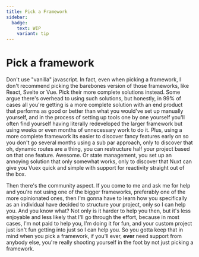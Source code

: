 ```yaml
---
title: Pick a Framework
sidebar:
  badge:
    text: WIP
    variant: tip
---
```


# Pick a framework

Don't use "vanilla" javascript. In fact, even when picking a framework, I don't recommend picking the barebones version of those frameworks, like React, Svelte or Vue. Pick their more complete solutions instead. Some argue there's overhead to using such solutions, but honestly, in 99% of cases all you're getting is a more complete solution with an end product that performs as good or better than what you would've set up manually yourself, and in the process of setting up tools one by one yourself you'll often find yourself having literally redeveloped the larger framework but using weeks or even months of unnecessary work to do it. Plus, using a more complete framework its easier to discover fancy features early on so you don't go several months using a sub par approach, only to discover that oh, dynamic routes are a thing, you can restructure half your project based on that one feature. Awesome. Or state management, you set up an annoying solution that only somewhat works, only to discover that Nuxt can give you Vuex quick and simple with support for reactivity straight out of the box.

Then there's the community aspect. If you come to me and ask me for help and you're not using one of the bigger frameworks, preferably one of the more opinionated ones, then I'm gonna have to learn how you specifically as an individual have decided to structure your project, only so I can help you. And you know what? Not only is it harder to help you then, but it's less enjoyable and less likely that I'll go through the effort, because in most cases, I'm not paid to help you, I'm doing it for fun, and your custom project just isn't fun getting into just so I can help you. So you gotta keep that in mind when you pick a framework, if you'll ever, **ever** need support from anybody else, you're really shooting yourself in the foot by not just picking a framework.
